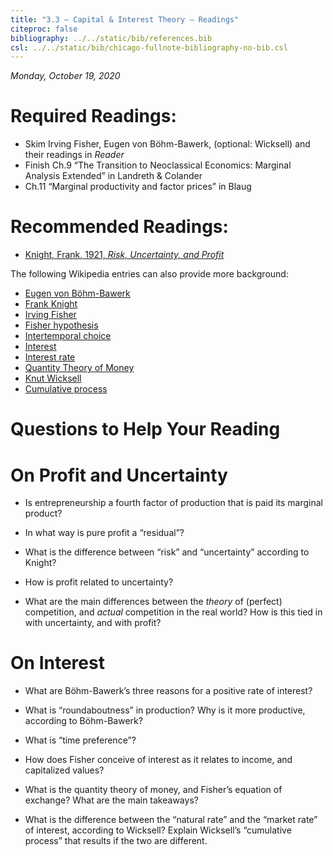 ```yaml
---
title: "3.3 — Capital & Interest Theory — Readings"
citeproc: false
bibliography: ../../static/bib/references.bib
csl: ../../static/bib/chicago-fullnote-bibliography-no-bib.csl
---
```


*Monday, October 19, 2020*

# Required Readings:

- <i class="fas fas fa-book"></i> Skim Irving Fisher, Eugen von Böhm-Bawerk, (optional: Wicksell) and their readings in *Reader*
- <i class="fas fas fa-book"></i> Finish Ch.9 "The Transition to Neoclassical Economics: Marginal Analysis Extended" in Landreth & Colander
- <i class="fas fas fa-book"></i> Ch.11 "Marginal productivity and factor prices" in Blaug

# Recommended Readings:

- [<i class="fas fas fa-book"></i> Knight, Frank, 1921, *Risk, Uncertainty, and Profit*](https://www.econlib.org/library/Knight/knRUP.html)

The following Wikipedia entries can also provide more background:

- [<i class="fab fa-wikipedia-w"></i> Eugen von Böhm-Bawerk](https://en.wikipedia.org/wiki/Eugen_von_Böhm-Bawerk)
- [<i class="fab fa-wikipedia-w"></i> Frank Knight](https://en.wikipedia.org/wiki/Frank_Knight)
- [<i class="fab fa-wikipedia-w"></i> Irving Fisher](https://en.wikipedia.org/wiki/Irving_Fisher)
- [<i class="fab fa-wikipedia-w"></i> Fisher hypothesis](https://en.wikipedia.org/wiki/Fisher_hypothesis)
- [<i class="fab fa-wikipedia-w"></i> Intertemporal choice](https://en.wikipedia.org/wiki/Intertemporal_choice)
- [<i class="fab fa-wikipedia-w"></i> Interest](https://en.wikipedia.org/wiki/Interest)
- [<i class="fab fa-wikipedia-w"></i> Interest rate](https://en.wikipedia.org/wiki/Interest_rate)
- [<i class="fab fa-wikipedia-w"></i> Quantity Theory of Money](https://en.wikipedia.org/wiki/Quantity_theory_of_money#Fisher's_equation_of_exchange)
- [<i class="fab fa-wikipedia-w"></i> Knut Wicksell](https://en.wikipedia.org/wiki/Knut_Wicksell)
- [<i class="fab fa-wikipedia-w"></i> Cumulative process](https://en.wikipedia.org/wiki/Cumulative_process)
  
# Questions to Help Your Reading

# On Profit and Uncertainty

- Is entrepreneurship a fourth factor of production that is paid its marginal product?

- In what way is pure profit a “residual”?

- What is the difference between “risk” and “uncertainty” according to Knight?

- How is profit related to uncertainty?

- What are the main differences between the *theory* of (perfect) competition, and *actual* competition in the real world? How is this tied in with uncertainty, and with profit?

# On Interest

- What are Böhm-Bawerk’s three reasons for a positive rate of interest?

- What is “roundaboutness” in production? Why is it more productive, according to Böhm-Bawerk?

- What is “time preference”?

- How does Fisher conceive of interest as it relates to income, and capitalized values? 

- What is the quantity theory of money, and Fisher’s equation of exchange? What are the main takeaways?

- What is the difference between the “natural rate” and the “market rate” of interest, according to Wicksell? Explain Wicksell’s “cumulative process” that results if the two are different.